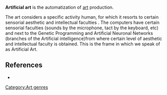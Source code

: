 {{dated prod|concern = {{{concern|Non-notable neologism}}}|month = December|day = 28|year = 2007|time = 03:30|timestamp = 20071228033001}}
<!-- Do not use the "dated prod" template directly; the above line is generated by "subst:prod|reason" -->
{{Copy to Wiktionary}}
'''Artificial art''' is the automatization of [[art]] production.

The art considers a specific activity human, for which it resorts to certain sensorial aesthetic and intellectual faculties . The computers have certain sensorial faculties (sounds by the microphone, tact by the keyboard, etc) and next to the Genetic Programming and Artificial Neuronal Networks (branches of the Artificial intelligence)from where certain level of aesthetic and intellectual faculty is obtained. This is the frame in which we speak of as  Artificial Art.

== References ==
{{Refimprove|date=September 2006}}
*{{cite book
| last = Arroyo
| first = Leonardo 
| year = 2005   
| month = July
| title = Arte genético: función de aptitud estética 
| url = http://www.monografias.com/trabajos33/arte-genetico/arte-genetico.shtml  
| language = Spanish
}} 
{{reflist}}

[[Category:Art genres]]

{{art-stub}}